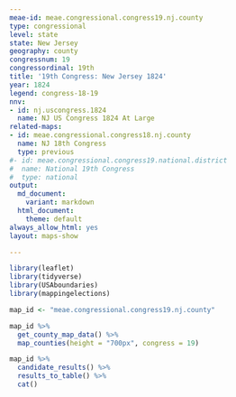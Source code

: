 ```yaml
---
meae-id: meae.congressional.congress19.nj.county
type: congressional
level: state
state: New Jersey
geography: county
congressnum: 19
congressordinal: 19th
title: '19th Congress: New Jersey 1824'
year: 1824
legend: congress-18-19
nnv:
- id: nj.uscongress.1824
  name: NJ US Congress 1824 At Large
related-maps:
- id: meae.congressional.congress18.nj.county
  name: NJ 18th Congress
  type: previous
#- id: meae.congressional.congress19.national.district
#  name: National 19th Congress
#  type: national
output:
  md_document:
    variant: markdown
  html_document:
    theme: default
always_allow_html: yes
layout: maps-show

---
```


```r
library(leaflet)
library(tidyverse)
library(USAboundaries)
library(mappingelections)

map_id <- "meae.congressional.congress19.nj.county"
```

<div class="map">

```r
map_id %>%
  get_county_map_data() %>%
  map_counties(height = "700px", congress = 19)
```

</div>

<div class="results-table">

```r
map_id %>%
  candidate_results() %>%
  results_to_table() %>%
  cat()
```

</div>
